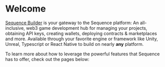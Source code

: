# Welcome 



[Sequence Builder](https://sequence.build/) is your gateway to the Sequence platform: An all-inclusive, web3 game development hub for managing your projects, obtaining API keys, creating wallets, deploying contracts & marketplaces and more. Available through your favorite engine or framework like Unity, Unreal, Typescript or React Native to build on nearly **any** platform.

To learn more about how to leverage the powerful features that Sequence has to offer, check out the pages below:

<CardGrid>
  <Card
    title="Get Started"
    description="Sign up for Builder and create your first project."
    icon="🏗️"
    link="/solutions/builder/getting-started"
  />
  <Card
    title="Embedded Wallets"
    description="Onboard the next million players to your blockchain game with seamless UX"
    icon="✎"
    link="/solutions/wallets/embedded-wallet/overview"
  />
  <Card
    title="Manage Collections"
    description="Manage your NFT Metadata at scale via APIs or Sequence Builder."
    icon="👷"
    link="/solutions/builder/collections"
  />
  
  <Card
    title="Indexer"
    description="Equip yourself with an indexer that collects data from 17 networks."
    icon="↔"
    link="/solutions/builder/indexer"
  />
    <Card
    title="Marketplaces"
    description="Launch a white-label marketplace or customize and integrate directly into your game experience."
    icon="🏪"
    link="/solutions/builder/marketplaces"
  />
    <Card
    title="Analytics"
    description="Track every aspect of web3 activity within your game, on Sequence, or on-chain."
    icon="🖥️"
    link="/solutions/builder/analytics"
  />
    <Card
    title="Transaction Manager"
    description="Manage transactions at scale and abstract away complexity your game or app."
    icon="📊"
    link="/solutions/builder/transactions"
  />
  <Card
    title="Webhooks"
    description="Connect or subscribe to our webhooks to never miss a contract event."
    icon="👛"
    link="/solutions/builder/webhooks"
  />
  <Card
    title="Gas Sponsorship"
    description="Abstract away gas for your users with a few clicks."
    icon="⚙️"
    link="/solutions/builder/gas-tank"
  />
  <Card
    title="Node Gateway"
    description="Manage your node infrastructure with load-balanced capabilities."
    icon="🔀"
    link="/solutions/builder/node-gateway"
  />
  
</CardGrid>
